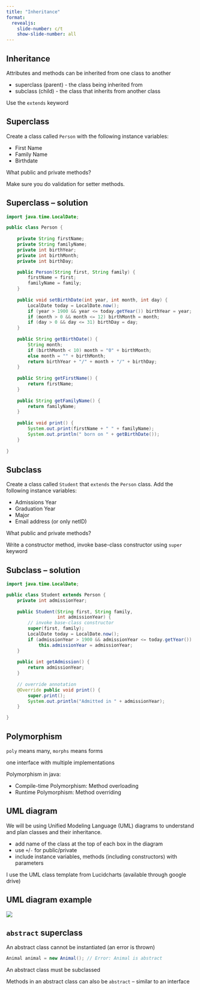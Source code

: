 ```yaml
---
title: "Inheritance"
format:
  revealjs:
    slide-number: c/t
    show-slide-number: all
---
```


##  Inheritance

Attributes and methods can be inherited from one class to another

* superclass (parent) - the class being inherited from
* subclass (child) - the class that inherits from another class

Use the `extends` keyword

## Superclass

Create a class called `Person` with the following instance variables:

* First Name
* Family Name
* Birthdate

What public and private methods?

Make sure you do validation for setter methods.

## Superclass -- solution

```java
import java.time.LocalDate;

public class Person {
	
	private String firstName;
	private String familyName;
	private int birthYear;
	private int birthMonth;
	private int birthDay;

	public Person(String first, String family) {
		firstName = first;
		familyName = family;
	}
	
	public void setBirthDate(int year, int month, int day) {
		LocalDate today = LocalDate.now(); 
		if (year > 1900 && year <= today.getYear()) birthYear = year;
		if (month > 0 && month <= 12) birthMonth = month;
		if (day > 0 && day <= 31) birthDay = day;
	}
	
	public String getBirthDate() {
		String month;
		if (birthMonth < 10) month = "0" + birthMonth;
		else month = "" + birthMonth;
		return birthYear + "/" + month + "/" + birthDay;
	}
	
	public String getFirstName() {
		return firstName;
	}
	
	public String getFamilyName() {
		return familyName;
	}
	
	public void print() {
		System.out.print(firstName + " " + familyName);
		System.out.println(" born on " + getBirthDate());
	}
	
}
```

## Subclass

Create a class called `Student` that `extends` the `Person` class.
Add the following instance variables:

* Admissions Year
* Graduation Year
* Major
* Email address (or only netID)

What public and private methods?

Write a constructor method, invoke base-class constructor using `super` keyword

## Subclass -- solution

```java
import java.time.LocalDate;

public class Student extends Person {
	private int admissionYear;
	
	public Student(String first, String family,
			       int admissionYear) {
		// invoke base-class constructor
		super(first, family);
		LocalDate today = LocalDate.now(); 
		if (admissionYear > 1900 && admissionYear <= today.getYear()) 
			this.admissionYear = admissionYear;
	}
	
	public int getAdmission() {
		return admissionYear;
	}
	
	// override annotation
	@Override public void print() {
		super.print();
		System.out.println("Admitted in " + admissionYear);
	}

}
```

## Polymorphism

`poly` means many, `morphs` means forms

one interface with multiple implementations

Polymorphism in java:

* Compile-time Polymorphism: Method overloading
* Runtime Polymorphism:  Method overriding


## UML diagram

We will be using Unified Modeling Language (UML) diagrams to understand and
plan classes and their inheritance.

* add name of the class at the top of each box in the diagram
* use `+`/`-` for public/private
* include instance variables, methods (including constructors) with parameters

I use the UML class template from Lucidcharts (available through google drive)

## UML diagram example

![](images/UML-class-Animal.png)

## `abstract` superclass

An abstract class cannot be instantiated (an error is thrown)

```java
Animal animal = new Animal(); // Error: Animal is abstract
```

An abstract class must be subclassed

Methods in an abstract class can also be `abstract` -- similar to an interface
